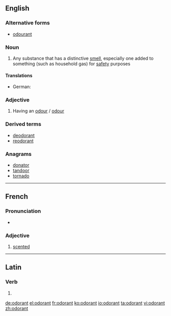 ==English==

===Alternative forms===
* [[odourant]]

===Noun===
{{en-noun}}

# Any substance that has a distinctive [[smell]], especially one added to something (such as household gas) for [[safety]] purposes

====Translations====
{{trans-top|substance with distinctive smell}}
* German: {{t|de|Odoriermittel|n}}
{{trans-mid}}
{{trans-bottom}}

===Adjective===
{{en-adj}}

# Having an [[odour]] / [[odour]]

===Derived terms===
* [[deodorant]]
* [[reodorant]]

===Anagrams===
* [[donator#English|donator]]
* [[tandoor#English|tandoor]]
* [[tornado#English|tornado]]

----

==French==

===Pronunciation===
* {{audio|Fr-odorant.ogg|Audio}}

===Adjective===
{{fr-adj}}

# [[scented]]

----

==Latin==

===Verb===
{{la-verb-form|odōrant}}

# {{conjugation of|odoro|odōrō|3|p|pres|act|ind|lang=la}}

[[de:odorant]]
[[el:odorant]]
[[fr:odorant]]
[[ko:odorant]]
[[io:odorant]]
[[ta:odorant]]
[[vi:odorant]]
[[zh:odorant]]